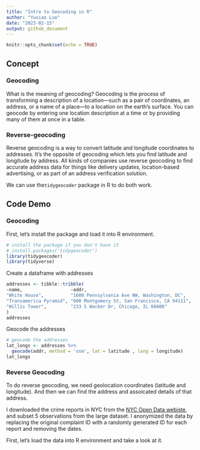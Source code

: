 ```yaml
---
title: "Intro to Geocoding in R"
author: "Yuxiao Luo"
date: "2023-02-15"
output: github_document
---
```


```r
knitr::opts_chunk$set(echo = TRUE)
```

## Concept

### Geocoding
What is the meaning of geocoding? Geocoding is the process of transforming a description of a location—such as a pair of coordinates, an address, or a name of a place—to a location on the earth's surface. You can geocode by entering one location description at a time or by providing many of them at once in a table.

### Reverse-geocoding
Reverse geocoding is a way to convert latitude and longitude coordinates to addresses. It’s the opposite of geocoding which lets you find latitude and longitude by address. All kinds of companies use reverse geocoding to find accurate address data for things like delivery updates, location-based advertising, or as part of an address verification solution.

We can use the`tidygeocoder` package in R to do both work. 

## Code Demo

### Geocoding
First, let's install the package and load it into R environment. 

```r
# install the package if you don't have it
# install.packages('tidygeocoder')
library(tidygeocoder)
library(tidyverse)
```

Create a dataframe with addresses

```r
addresses <- tibble::tribble(
~name,                  ~addr,
"White House",          "1600 Pennsylvania Ave NW, Washington, DC",
"Transamerica Pyramid", "600 Montgomery St, San Francisco, CA 94111",     
"Willis Tower",         "233 S Wacker Dr, Chicago, IL 60606"                                  
)
addresses
```

Geocode the addresses

```r
# geocode the addresses
lat_longs <- addresses %>%
  geocode(addr, method = 'osm', lat = latitude , long = longitude)
lat_longs
```

### Reverse Geocoding

To do reverse geocoding, we need geolocation coordinates (latitude and longitude). And then we can find the address and assoicated details of that address. 

I downloaded the crime reports in NYC from the [NYC Open Data webiste](https://opendata.cityofnewyork.us/), and subset 5 observations from the large dataset. I anonymized the data by replacing the original complaint ID with a randomly generated ID for each report and removing the dates. 

First, let's load the data into R environment and take a look at it.

```r

```




